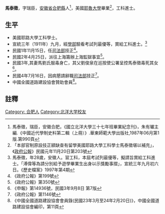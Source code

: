 '''馬泰徵'''{{BD|1884年||？年| 月|catIdx=M馬}}，字瑞臣，[[安徽省|安徽省]][[合肥縣|合肥縣]]人<ref>馬泰徵，瑞臣，安徽合肥，《國立北洋大學三十七年班畢業紀念刊》，朱有瓛主編.《中國近代學制史料第二輯（上冊）》.華東師範大學出版社,1987年06月第1版.第990頁</ref>，美國[[耶魯大學|耶魯大學]]畢業<ref>「本部官制原設技正額缺查有留學美國耶路大學工科學士馬泰徵堪以補充」，《[[政府公報|政府公報]]》民國元年11月20日第203號</ref>，工科進士。

== 生平  ==
* 美國耶路大學工科學士。
* 宣統三年（1911年）九月，經[[學部|學部]]驗看考試列最優等，賞給工科進士。<ref>馬泰徵，年28歲，安徽人。習工科，本屆考試列最優等，擬請旨賞給工科進士。「溥偉等為請分別給予遊學畢業生出身以示獎勵事摺」，宣統三年九月初六日。《歷史檔案》1997年第4期</ref>
* 民國1年11月15日，任[[司法部|司法部]]技正<ref>《政府公報》第199號</ref>。
* 民國2年4月25日，派往上海籌辦上海監獄事宜<ref>《政府公報》第350號</ref>。
* 民國3年,其妻馬劉氏服毒身亡，其父劉俊泉在巡按使公署呈控馬泰徵毒死其女<ref>《申報》第14936號，民國3年9月8日 第7版</ref>。
* 民國4年7月16日，因病懇請辭職[[司法部|司法部]]技正<ref>《政府公報》第1146號</ref>。
* 中國全國道路建設協會贊助會員<ref>《中國全國道路建設協會會員錄(民國23年3月至24年2月20日)》，中國全國道路建設協會編印，第11頁</ref>。

==註釋==
{{reflist}}

{{宣統三年游學畢業進士}}
{{中國人物小作品}}

{{DEFAULTSORT:M馬}}
[[Category:_合肥人|Category: 合肥人]]
[[Category:北洋大学校友|Category:北洋大学校友]]